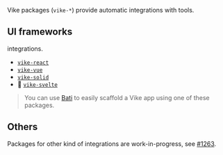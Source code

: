 
Vike packages (`vike-*`) provide automatic integrations with tools.

## UI frameworks

<Link text="UI framework" href="/ui-framework" /> integrations.

 - [`vike-react`](https://github.com/vikejs/vike-react)
 - [`vike-vue`](https://github.com/vikejs/vike-vue)
 - [`vike-solid`](https://github.com/vikejs/vike-solid)
 - :construction: [`vike-svelte`](https://github.com/brandonxiang/vike-svelte)

> You can use [Bati](https://batijs.github.io/) to easily scaffold a Vike app using one of these packages.

## Others

Packages for other kind of integrations are work-in-progress, see [#1263](https://github.com/vikejs/vike/issues/1263).
